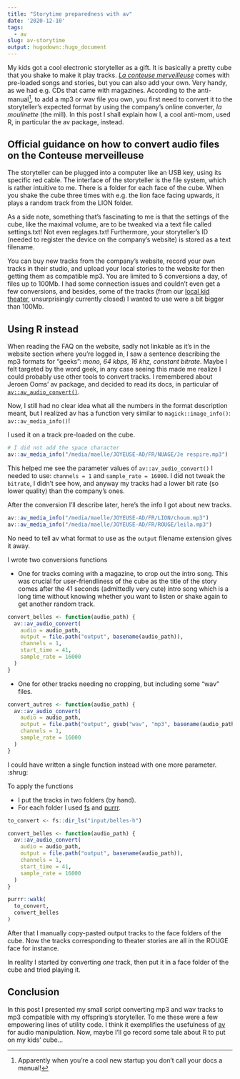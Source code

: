 ```yaml
---
title: "Storytime preparedness with av"
date: '2020-12-10'
tags:
  - av
slug: av-storytime
output: hugodown::hugo_document
---
```


My kids got a cool electronic storyteller as a gift.
It is basically a pretty cube that you shake to make it play tracks.
[_La conteuse merveilleuse_](https://www.joyeuse.io/) comes with pre-loaded songs and stories, but you can also add your own.
Very handy, as we had e.g. CDs that came with magazines.
According to the anti-manual[^manual], to add a mp3 or wav file you own, you first need to convert it to the storyteller's expected format by using the company's online converter, _la moulinette_ (the mill).
In this post I shall explain how I, a cool anti-mom, used R, in particular the av package, instead.

## Official guidance on how to convert audio files on the Conteuse merveilleuse

The storyteller can be plugged into a computer like an USB key, using its specific red cable.
The interface of the storyteller is the file system, which is rather intuitive to me.
There is a folder for each face of the cube.
When you shake the cube three times with e.g. the lion face facing upwards, it plays a random track from the LION folder.

As a side note, something that's fascinating to me is that the settings of the cube, like the maximal volume, are to be tweaked via a text file called settings.txt!
Not even reglages.txt!
Furthermore, your storyteller's ID (needed to register the device on the company's website) is stored as a text filename.

You can buy new tracks from the company's website, record your own tracks in their studio, and upload your local stories to the website for then getting them as compatible mp3.
You are limited to 5 conversions a day, of files up to 100Mb.
I had some connection issues and couldn't even get a few conversions, and besides, some of the tracks (from our [local kid theater](http://www.lacachette.fr/lacachette_nancy.php), unsurprisingly currently closed) I wanted to use were a bit bigger than 100Mb.

## Using R instead

When reading the FAQ on the website, sadly not linkable as it's in the website section where you're logged in, I saw a sentence describing the mp3 formats for "geeks": _mono, 64 kbps, 16 khz, constant bitrate_.
Maybe I felt targeted by the word geek, in any case seeing this made me realize I could probably use other tools to convert tracks.
I remembered about Jeroen Ooms' av package, and decided to read its docs, in particular of [`av::av_audio_convert()`](https://docs.ropensci.org/av/reference/encoding.html).

Now, I still had no clear idea what all the numbers in the format description meant, but I realized av has a function very similar to `magick::image_info()`: `av::av_media_info()`!

I used it on a track pre-loaded on the cube.

```r
# I did not add the space character
av::av_media_info("/media/maelle/JOYEUSE-AD/FR/NUAGE/Je respire.mp3")
```

This helped me see the parameter values of `av::av_audio_convert()` I needed to use: `channels = 1` and `sample_rate = 16000`.
I did not tweak the `bitrate`, I didn't see how, and anyway my tracks had a lower bit rate (so lower quality) than the company's ones.

After the conversion I'll describe later, here's the info I got about new tracks.

```r
av::av_media_info("/media/maelle/JOYEUSE-AD/FR/LION/choum.mp3")
av::av_media_info("/media/maelle/JOYEUSE-AD/FR/ROUGE/leila.mp3")
```

No need to tell av what format to use as the `output` filename extension gives it away.

I wrote two conversions functions

* One for tracks coming with a magazine, to crop out the intro song. This was crucial for user-friendliness of the cube as the title of the story comes after the 41 seconds (admittedly very cute) intro song which is a long time without knowing whether you want to listen or shake again to get another random track.

```r
convert_belles <- function(audio_path) {
  av::av_audio_convert(
    audio = audio_path,
    output = file.path("output", basename(audio_path)),
    channels = 1,
    start_time = 41,
    sample_rate = 16000
  )
}
```

* One for other tracks needing no cropping, but including some "wav" files.

```r
convert_autres <- function(audio_path) {
  av::av_audio_convert(
    audio = audio_path,
    output = file.path("output", gsub("wav", "mp3", basename(audio_path))),
    channels = 1,
    sample_rate = 16000
  )
}
```

I could have written a single function instead with one more parameter. :shrug:

To apply the functions

* I put the tracks in two folders (by hand).
* For each folder I used [fs](https://fs.r-lib.org/) and [purrr](https://purrr.tidyverse.org/).

```r
to_convert <- fs::dir_ls("input/belles-h")

convert_belles <- function(audio_path) {
  av::av_audio_convert(
    audio = audio_path,
    output = file.path("output", basename(audio_path)),
    channels = 1,
    start_time = 41,
    sample_rate = 16000
  )
}

purrr::walk(
  to_convert,
  convert_belles
)
```

After that I manually copy-pasted output tracks to the face folders of the cube.
Now the tracks corresponding to theater stories are all in the ROUGE face for instance.

In reality I started by converting _one_ track, then put it in a face folder of the cube and tried playing it.

## Conclusion

In this post I presented my small script converting mp3 and wav tracks to mp3 compatible with my offspring's storyteller.
To me these were a few empowering lines of utility code.
I think it exemplifies the usefulness of [av](https://docs.ropensci.org/av) for audio manipulation.
Now, maybe I'll go record some tale about R to put on my kids' cube...

[^manual]: Apparently when you're a cool new startup you don't call your docs a manual!